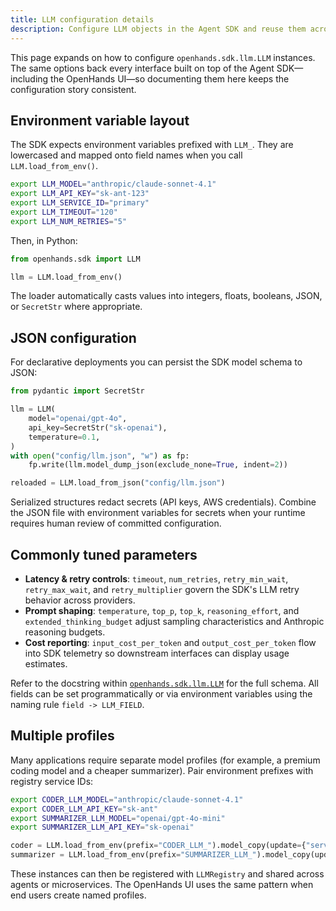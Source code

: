 ```yaml
---
title: LLM configuration details
description: Configure LLM objects in the Agent SDK and reuse them across OpenHands interfaces.
---
```


This page expands on how to configure `openhands.sdk.llm.LLM` instances. The
same options back every interface built on top of the Agent SDK—including the
OpenHands UI—so documenting them here keeps the configuration story consistent.

## Environment variable layout

The SDK expects environment variables prefixed with `LLM_`. They are lowercased
and mapped onto field names when you call `LLM.load_from_env()`.

```bash
export LLM_MODEL="anthropic/claude-sonnet-4.1"
export LLM_API_KEY="sk-ant-123"
export LLM_SERVICE_ID="primary"
export LLM_TIMEOUT="120"
export LLM_NUM_RETRIES="5"
```

Then, in Python:

```python
from openhands.sdk import LLM

llm = LLM.load_from_env()
```

The loader automatically casts values into integers, floats, booleans, JSON, or
`SecretStr` where appropriate.

## JSON configuration

For declarative deployments you can persist the SDK model schema to JSON:

```python
from pydantic import SecretStr

llm = LLM(
    model="openai/gpt-4o",
    api_key=SecretStr("sk-openai"),
    temperature=0.1,
)
with open("config/llm.json", "w") as fp:
    fp.write(llm.model_dump_json(exclude_none=True, indent=2))

reloaded = LLM.load_from_json("config/llm.json")
```

Serialized structures redact secrets (API keys, AWS credentials). Combine the
JSON file with environment variables for secrets when your runtime requires
human review of committed configuration.

## Commonly tuned parameters

- **Latency & retry controls**: `timeout`, `num_retries`, `retry_min_wait`,
  `retry_max_wait`, and `retry_multiplier` govern the SDK's LLM retry behavior
  across providers.
- **Prompt shaping**: `temperature`, `top_p`, `top_k`, `reasoning_effort`, and
  `extended_thinking_budget` adjust sampling characteristics and Anthropic
  reasoning budgets.
- **Cost reporting**: `input_cost_per_token` and `output_cost_per_token` flow
  into SDK telemetry so downstream interfaces can display usage estimates.

Refer to the docstring within
[`openhands.sdk.llm.LLM`](https://github.com/All-Hands-AI/agent-sdk/blob/main/openhands-sdk/openhands/sdk/llm/llm.py)
for the full schema. All fields can be set programmatically or via environment
variables using the naming rule `field -> LLM_FIELD`.

## Multiple profiles

Many applications require separate model profiles (for example, a premium coding
model and a cheaper summarizer). Pair environment prefixes with registry
service IDs:

```bash
export CODER_LLM_MODEL="anthropic/claude-sonnet-4.1"
export CODER_LLM_API_KEY="sk-ant"
export SUMMARIZER_LLM_MODEL="openai/gpt-4o-mini"
export SUMMARIZER_LLM_API_KEY="sk-openai"
```

```python
coder = LLM.load_from_env(prefix="CODER_LLM_").model_copy(update={"service_id": "coder"})
summarizer = LLM.load_from_env(prefix="SUMMARIZER_LLM_").model_copy(update={"service_id": "summarizer"})
```

These instances can then be registered with `LLMRegistry` and shared across
agents or microservices. The OpenHands UI uses the same pattern when end users
create named profiles.
